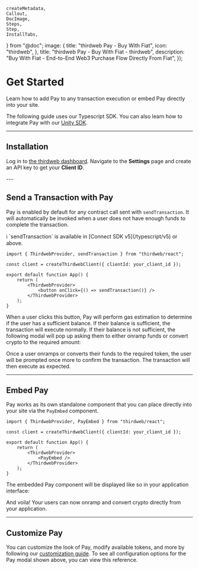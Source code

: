 	createMetadata,
	Callout,
	DocImage,
	Steps,
	Step,
	InstallTabs,
} from "@doc";
	image: {
		title: "thirdweb Pay - Buy With Fiat",
		icon: "thirdweb",
	},
	title: "thirdweb Pay - Buy With Fiat - thirdweb",
	description:
		"Buy With Fiat - End-to-End Web3 Purchase Flow Directly From Fiat",
});

# Get Started

Learn how to add Pay to any transaction execution or embed Pay directly into your site.

The following guide uses our Typescript SDK. You can also learn how to integrate Pay with our [Unity SDK](https://portal.thirdweb.com/unity/pay/getbuywithcryptoquote).

---

## Installation

<Steps>
<Step title="Install the Connect SDK">

<InstallTabs
	npm="npm i thirdweb"
	yarn="yarn install thirdweb"
	pnpm="pnpm i thirdweb"
/>
</Step>
<Step title="Get Your Client ID">

Log in to [the thirdweb dashboard](https://thirdweb.com/dashboard). Navigate to the **Settings** page and create an API key to get your **Client ID**.

</Step>
</Steps>
---

## Send a Transaction with Pay

Pay is enabled by default for any contract call sent with `sendTransaction`. It will automatically be invoked when a user does not have enough funds to complete the transaction.

<Callout variant="info">
	ℹ️ `sendTransaction` is available in [Connect SDK v5](/typescript/v5) or
	above.
</Callout>

```tsx
import { ThirdwebProvider, sendTransaction } from "thirdweb/react";

const client = createThirdwebClient({ clientId: your_client_id });

export default function App() {
	return (
		<ThirdwebProvider>
			<button onClick={() => sendTransaction()} />
		</ThirdwebProvider>
	);
}
```

When a user clicks this button, Pay will perform gas estimation to determine if the user has a sufficient balance. If their balance is sufficient, the transaction will execute normally. If their balance is not sufficient, the following modal will pop up asking them to either onramp funds or convert crypto to the required amount:

<DocImage src={PayModalImage} />

Once a user onramps or converts their funds to the required token, the user will be prompted once more to confirm the transaction. The transaction will then execute as expected.

---

## Embed Pay

Pay works as its own standalone component that you can place directly into your site via the `PayEmbed` component.

```tsx
import { ThirdwebProvider, PayEmbed } from "thirdweb/react";

const client = createThirdwebClient({ clientId: your_client_id });

export default function App() {
	return (
		<ThirdwebProvider>
			<PayEmbed />
		</ThirdwebProvider>
	);
}
```

The embedded Pay component will be displayed like so in your application interface:

<DocImage src={PayModalImage} />

And voila! Your users can now onramp and convert crypto directly from your application.

---

## Customize Pay

You can customize the look of Pay, modify available tokens, and more by following our [customization guide](/connect/pay/customization). To see all configuration options for the Pay modal shown above, you can view this reference.
